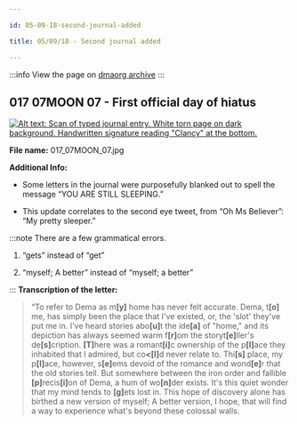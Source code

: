 ```yaml
---

id: 05-09-18-second-journal-added

title: 05/09/18 - Second journal added

---
```


<div hidden> Second typed journal added describing Clancy's feelings towards Dema and the idea of "Home". </div>

:::info
View the page on [dmaorg archive](https://www.dmaorg.site/050918/found/15398642_14/clancy.html)
:::

## 017 07MOON 07 - First official day of hiatus

[![Alt text: Scan of typed journal entry. White torn page on dark background. Handwritten signature reading "Clancy" at the bottom.](./assets/017_07MOON_07.jpg)](./assets/017_07MOON_07.jpg)

**File name:** 017_07MOON_07.jpg

**Additional Info:**

- Some letters in the journal were purposefully blanked out to spell the message “YOU ARE STILL SLEEPING.”

- This update correlates to the second eye tweet, from “Oh Ms Believer”: “My pretty sleeper.”

:::note There are a few grammatical errors.

1. “gets” instead of “get”

2. “myself; A better” instead of “myself; a better”

:::
**Transcription of the letter:**
> “To refer to Dema as m<b>[y]</b> home has never felt accurate. Dema, t<b>[o]</b> me, has simply been the place that I've existed, or, the 'slot' they've put me in. I've heard stories abo<b>[u]</b>t the ide<b>[a]</b> of "home," and its depiction has always seemed warm f<b>[r]</b>om the storyt<b>[e]</b>ller's de<b>[s]</b>cription. <b>[T]</b>here was a romant<b>[i]</b>c ownership of the p<b>[l]</b>ace they inhabited that I admired, but co<b><[l]</b>d never relate to. Thi<b>[s]</b> place, my p<b>[l]</b>ace, however, s<b>[e]</b>ems devoid of the romance and wond<b>[e]</b>r that the old stories tell. But somewhere between the iron order and fallible <b>[p]</b>recis<b>[i]</b>on of Dema, a hum of wo<b>[n]</b>der exists. It's this quiet wonder that my mind tends to <b>[g]</b>ets lost in. This hope of discovery alone has birthed a new version of myself; A better version, I hope, that will find a way to experience what's beyond these colossal walls.

